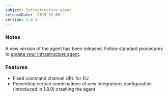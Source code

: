 ```yaml
---
subject: Infrastructure agent
releaseDate: '2019-12-05'
version: 1.8.2
---
```


### Notes

A new version of the agent has been released. Follow standard procedures to [update your Infrastructure agent](/docs/infrastructure/new-relic-infrastructure/installation/update-infrastructure-agent).

### Features

* Fixed command channel URL for EU
* Preventing certain combinations of new integrations configuration (introduced in 1.8.0) crashing the agent
